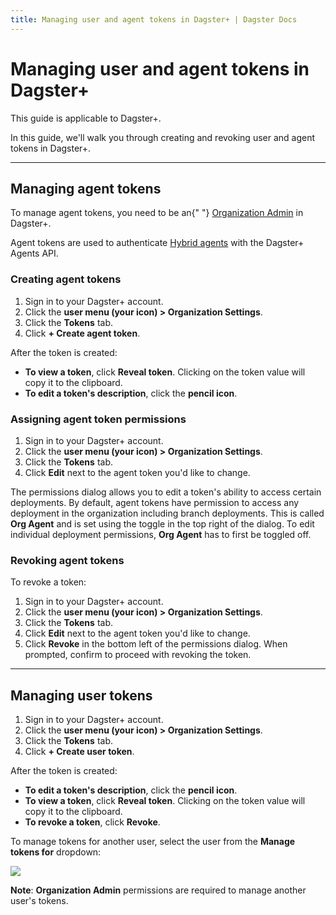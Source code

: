 ```yaml
---
title: Managing user and agent tokens in Dagster+ | Dagster Docs
---
```


# Managing user and agent tokens in Dagster+

<Note>This guide is applicable to Dagster+.</Note>

In this guide, we'll walk you through creating and revoking user and agent tokens in Dagster+.

---

## Managing agent tokens

<Note>
  To manage agent tokens, you need to be an{" "}
  <a href="/dagster-plus/account/managing-users">Organization Admin</a> in
  Dagster+.
</Note>

Agent tokens are used to authenticate [Hybrid agents](/dagster-plus/deployment/agents) with the Dagster+ Agents API.

### Creating agent tokens

1. Sign in to your Dagster+ account.
2. Click the **user menu (your icon) > Organization Settings**.
3. Click the **Tokens** tab.
4. Click **+ Create agent token**.

After the token is created:

- **To view a token**, click **Reveal token**. Clicking on the token value will copy it to the clipboard.
- **To edit a token's description**, click the **pencil icon**.

### Assigning agent token permissions

1. Sign in to your Dagster+ account.
2. Click the **user menu (your icon) > Organization Settings**.
3. Click the **Tokens** tab.
4. Click **Edit** next to the agent token you'd like to change.

The permissions dialog allows you to edit a token's ability to access certain deployments. By default, agent tokens have permission to access any deployment in the organization including branch deployments. This is called **Org Agent** and is set using the toggle in the top right of the dialog. To edit individual deployment permissions, **Org Agent** has to first be toggled off.

### Revoking agent tokens

To revoke a token:

1. Sign in to your Dagster+ account.
2. Click the **user menu (your icon) > Organization Settings**.
3. Click the **Tokens** tab.
4. Click **Edit** next to the agent token you'd like to change.
5. Click **Revoke** in the bottom left of the permissions dialog. When prompted, confirm to proceed with revoking the token.

---

## Managing user tokens

1. Sign in to your Dagster+ account.
2. Click the **user menu (your icon) > Organization Settings**.
3. Click the **Tokens** tab.
4. Click **+ Create user token**.

After the token is created:

- **To edit a token's description**, click the **pencil icon**.
- **To view a token**, click **Reveal token**. Clicking on the token value will copy it to the clipboard.
- **To revoke a token**, click **Revoke**.

To manage tokens for another user, select the user from the **Manage tokens for** dropdown:

<Image
src="/images/dagster-cloud/user-token-management/manage-user-tokens-for.png"
width={1059}
height={208}
/>

**Note**: **Organization Admin** permissions are required to manage another user's tokens.
